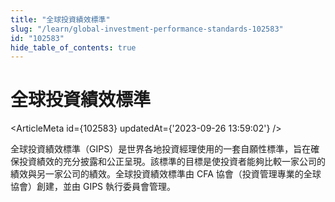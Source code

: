 ```yaml
---
title: "全球投資績效標準"
slug: "/learn/global-investment-performance-standards-102583"
id: "102583"
hide_table_of_contents: true
---
```



# 全球投資績效標準

<ArticleMeta id={102583} updatedAt={'2023-09-26 13:59:02'} />
<div className='border-solid border-b border-t-0 my-4 border-[var(--ifm-color-gray-300)]' />

全球投資績效標準（GIPS）是世界各地投資經理使用的一套自願性標準，旨在確保投資績效的充分披露和公正呈現。該標準的目標是使投資者能夠比較一家公司的績效與另一家公司的績效。全球投資績效標準由 CFA 協會（投資管理專業的全球協會）創建，並由 GIPS 執行委員會管理。
